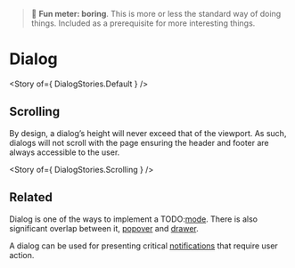 
<Meta title="Components/Dialog" />

> 🥱 **Fun meter: boring**. This is more or less the standard way of doing things. Included as a prerequisite for more interesting things.

# Dialog

<Story of={ DialogStories.Default } />

## Scrolling
By design, a dialog’s height will never exceed that of the viewport. As such, dialogs will not scroll with the page ensuring the header and footer are always accessible to the user.

<Story of={ DialogStories.Scrolling } />


## Related

Dialog is one of the ways to implement a TODO:[mode](../?path=/docs/patterns-mode--docs). There is also significant overlap between it, [popover](../?path=/docs/primitives-popover--docs) and [drawer](../?path=/docs/components-drawer--docs).

A dialog can be used for presenting critical [notifications](./?path=/docs/patterns-notification--docs) that require user action.